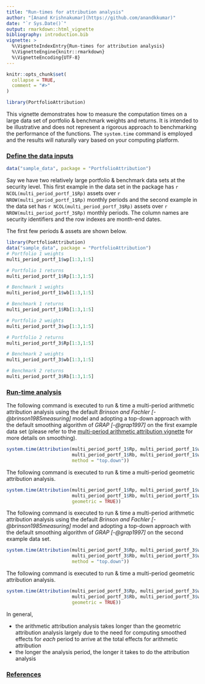 ```yaml
---
title: "Run-times for attribution analysis"
author: "[Anand Krishnakumar](https://github.com/anandkkumar)"
date: "`r Sys.Date()`"
output: rmarkdown::html_vignette
bibliography: introduction.bib
vignette: >
  %\VignetteIndexEntry{Run-times for attribution analysis}
  %\VignetteEngine{knitr::rmarkdown}
  %\VignetteEncoding{UTF-8}
---
```


```r
knitr::opts_chunk$set(
  collapse = TRUE,
  comment = "#>"
)

library(PortfolioAttribution)
```

This vignette demonstrates how to measure the computation times on a large data set of portfolio & benchmark weights and returns. It is intended to be illustrative and does not represent a rigorous approach to benchmarking the performance of the functions. The `system.time` command is employed and the results will naturally vary based on your computing platform.

### <ins>Define the data inputs</ins>

```r
data("sample_data", package = "PortfolioAttribution")
```

Say we have two relatively large portfolio & benchmark data sets at the security level. This first example in the data set in the package has `r NCOL(multi_period_portf_1$Rp)` assets over `r NROW(multi_period_portf_1$Rp)` monthly periods and the second example in the data set has `r NCOL(multi_period_portf_3$Rp)` assets over `r NROW(multi_period_portf_3$Rp)` monthly periods. The column names are security identifiers and the row indexes are month-end dates.

The first few periods & assets are shown below.

```r
library(PortfolioAttribution)
data("sample_data", package = "PortfolioAttribution")
# Portfolio 1 weights
multi_period_portf_1$wp[1:3,1:5]

# Portfolio 1 returns
multi_period_portf_1$Rp[1:3,1:5]

# Benchmark 1 weights
multi_period_portf_1$wb[1:3,1:5]

# Benchmark 1 returns
multi_period_portf_1$Rb[1:3,1:5]

# Portfolio 2 weights
multi_period_portf_3$wp[1:3,1:5]

# Portfolio 2 returns
multi_period_portf_3$Rp[1:3,1:5]

# Benchmark 2 weights
multi_period_portf_3$wb[1:3,1:5]

# Benchmark 2 returns
multi_period_portf_3$Rb[1:3,1:5]
```

### <ins>Run-time analysis</ins>

The following command is executed to run & time a multi-period arithmetic attribution analysis using the default _Brinson and Fachler [-@brinson1985measuring]_ model and adopting a top-down approach with the default smoothing algorithm of _GRAP [-@grap1997]_ on the first example data set (please refer to the [multi-period arithmetic attribution vignette](multi-period-arithmetic.html) for more details on smoothing).

```r
system.time(Attribution(multi_period_portf_1$Rp, multi_period_portf_1$wp, 
                        multi_period_portf_1$Rb, multi_period_portf_1$wb, 
                        method = "top.down"))
```


The following command is executed to run & time a multi-period geometric attribution analysis.

```r
system.time(Attribution(multi_period_portf_1$Rp, multi_period_portf_1$wp, 
                        multi_period_portf_1$Rb, multi_period_portf_1$wb, 
                        geometric = TRUE))
```

The following command is executed to run & time a multi-period arithmetic attribution analysis using the default _Brinson and Fachler [-@brinson1985measuring]_ model and adopting a top-down approach with the default smoothing algorithm of _GRAP [-@grap1997]_ on the second example data set.

```r
system.time(Attribution(multi_period_portf_3$Rp, multi_period_portf_3$wp, 
                        multi_period_portf_3$Rb, multi_period_portf_3$wb, 
                        method = "top.down"))
```

The following command is executed to run & time a multi-period geometric attribution analysis.

```r
system.time(Attribution(multi_period_portf_3$Rp, multi_period_portf_3$wp, 
                        multi_period_portf_3$Rb, multi_period_portf_3$wb, 
                        geometric = TRUE))
```

In general,

* the arithmetic attribution analysis takes longer than the geometric attribution analysis largely due to the need for computing smoothed effects for _each_ period to arrive at the total effects for arithmetic attribution
* the longer the analysis period, the longer it takes to do the attribution analysis

### <ins>References</ins>
